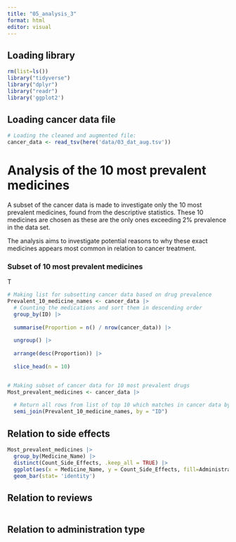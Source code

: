 ```yaml
---
title: "05_analysis_3"
format: html
editor: visual
---
```


## Loading library

```r
rm(list=ls()) 
library("tidyverse") 
library("dplyr") 
library("readr")
library('ggplot2')
```

## Loading cancer data file

```r
# Loading the cleaned and augmented file:  
cancer_data <- read_tsv(here('data/03_dat_aug.tsv')) 
```

# Analysis of the 10 most prevalent medicines

A subset of the cancer data is made to investigate only the 10 most prevalent medicines, found from the descriptive statistics. These 10 medicines are chosen as these are the only ones exceeding 2% prevalence in the data set.

The analysis aims to investigate potential reasons to why these exact medicines appears most common in relation to cancer treatment.

### Subset of 10 most prevalent medicines

T

```r

# Making list for subsetting cancer data based on drug prevalence
Prevalent_10_medicine_names <- cancer_data |>
  # Counting the medications and sort them in descending order
  group_by(ID) |>
  
  summarise(Proportion = n() / nrow(cancer_data)) |>
  
  ungroup() |>
  
  arrange(desc(Proportion)) |>
  
  slice_head(n = 10)


# Making subset of cancer data for 10 most prevalent drugs
Most_prevalent_medicines <- cancer_data |>
  
  # Return all rows from list of top 10 which matches in cancer data by "medicine name"
  semi_join(Prevalent_10_medicine_names, by = "ID")

```

## Relation to side effects

```r

Most_prevalent_medicines |>
  group_by(Medicine_Name) |> 
  distinct(Count_Side_Effects, .keep_all = TRUE) |>
  ggplot(aes(x = Medicine_Name, y = Count_Side_Effects, fill=Administration_type)) + 
  geom_bar(stat= 'identity') 

```

## Relation to reviews

```r

```

## Relation to administration type

```r

```

